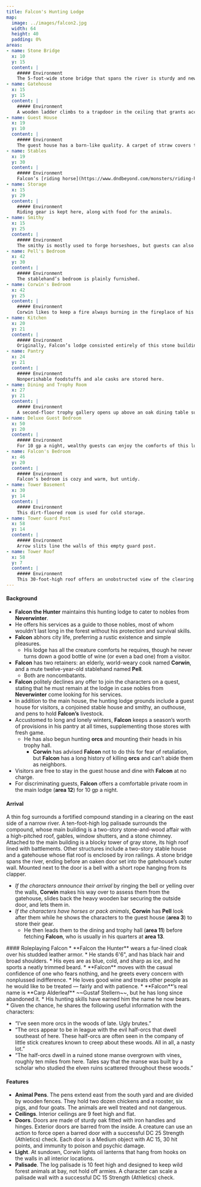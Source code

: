 ```yaml
---
title: Falcon's Hunting Lodge
map:
  image: ../images/falcon2.jpg
  width: 64
  height: 40
  padding: 0%
areas:
- name: Stone Bridge
  x: 10
  y: 15
  content: |
    ##### Environment
    The 5-foot-wide stone bridge that spans the river is sturdy and newly built.
- name: Gatehouse
  x: 15
  y: 15
  content: |
    ##### Environment
    A wooden ladder climbs to a trapdoor in the ceiling that grants access to the gatehouse’s 12-foot-high rooftop. A flagpole in the northeast corner of the roof sports a black banner with a silver falcon insignia.
- name: Guest House
  x: 19
  y: 10
  content: |
    ##### Environment
    The guest house has a barn-like quality. A carpet of straw covers the dirt floor. Arranged about the room are nine cots that come with soft pillows and thick wool blankets.
- name: Stables
  x: 19
  y: 30
  content: |
    ##### Environment
    Falcon’s [riding horse](https://www.dndbeyond.com/monsters/riding-horse), a reliable gray stallion named Baatorius, is usually lodged in the westernmost stall. The other stalls are empty.
- name: Storage
  x: 15
  y: 29
  content: |
    ##### Environment
    Riding gear is kept here, along with food for the animals.
- name: Smithy
  x: 15
  y: 25
  content: |
    ##### Environment
    The smithy is mostly used to forge horseshoes, but guests can also use it to repair weapons and armor.
- name: Pell's Bedroom
  x: 42
  y: 30
  content: |
    ##### Environment
    The stablehand’s bedroom is plainly furnished.
- name: Corwin's Bedroom
  x: 42
  y: 25
  content: |
    ##### Environment
    Corwin likes to keep a fire always burning in the fireplace of his modestly outfitted bedroom.
- name: Kitchen
  x: 20
  y: 21
  content: |
    ##### Environment
    Originally, Falcon’s lodge consisted entirely of this stone building and the outhouse north of it. When the lodge grew in size, this building became the kitchen.
- name: Pantry
  x: 24
  y: 21
  content: |
    ##### Environment
    Nonperishable foodstuffs and ale casks are stored here.
- name: Dining and Trophy Room
  x: 27
  y: 21
  content: |
    ##### Environment
    A second-floor trophy gallery opens up above an oak dining table surrounded by tall-backed chairs on the main floor. Two iron chandeliers hang from the high rafters.
- name: Deluxe Guest Bedroom
  x: 50
  y: 20
  content: |
    ##### Environment
    For 10 gp a night, wealthy guests can enjoy the comforts of this luxurious bedchamber, including a washbasin, a box of pipeweed, and a down-stuffed mattress.
- name: Falcon's Bedroom
  x: 46
  y: 20
  content: |
    ##### Environment
    Falcon’s bedroom is cozy and warm, but untidy.
- name: Tower Basement
  x: 30
  y: 14
  content: |
    ##### Environment
    This dirt-floored room is used for cold storage.
- name: Tower Guard Post
  x: 58
  y: 14
  content: |
    ##### Environment
    Arrow slits line the walls of this empty guard post.
- name: Tower Roof
  x: 58
  y: 7
  content: |
    ##### Environment
    This 30-foot-high roof offers an unobstructed view of the clearing around the lodge and the nearby woods.
---
```

#### Background
* **Falcon the Hunter** maintains this hunting lodge to cater to nobles from **Neverwinter**.
* He offers his services as a guide to those nobles, most of whom wouldn’t last long in the forest without his protection and survival skills.
* **Falcon** abhors city life, preferring a rustic existence and simple pleasures.
    * His lodge has all the creature comforts he requires, though he never turns down a good bottle of wine (or even a bad one) from a visitor.
* **Falcon** has two retainers: an elderly, world-weary cook named **Corwin**, and a mute twelve-year-old stablehand named **Pell**.
    * Both are noncombatants.
* **Falcon** politely declines any offer to join the characters on a quest, stating that he must remain at the lodge in case nobles from **Neverwinter** come looking for his services.
* In addition to the main house, the hunting lodge grounds include a guest house for visitors, a conjoined stable house and smithy, an outhouse, and pens to hold **Falcon’s** livestock.
* Accustomed to long and lonely winters, **Falcon** keeps a season’s worth of provisions in his pantry at all times, supplementing those stores with fresh game.
    * He has also begun hunting **orcs** and mounting their heads in his trophy hall.
        * **Corwin** has advised **Falcon** not to do this for fear of retaliation, but **Falcon** has a long history of killing **orcs** and can’t abide them as neighbors.
* Visitors are free to stay in the guest house and dine with **Falcon** at no charge.
* For discriminating guests, **Falcon** offers a comfortable private room in the main lodge (**area 12**) for 10 gp a night.

#### Arrival
<div className="flavor">

A thin fog surrounds a fortified compound standing in a clearing on the east side of a narrow river. A ten-foot-high log palisade surrounds the compound, whose main building is a two-story stone-and-wood affair with a high-pitched roof, gables, window shutters, and a stone chimney. Attached to the main building is a blocky tower of gray stone, its high roof lined with battlements. Other structures include a two-story stable house and a gatehouse whose flat roof is enclosed by iron railings. A stone bridge spans the river, ending before an oaken door set into the gatehouse’s outer wall. Mounted next to the door is a bell with a short rope hanging from its clapper.
</div>

* _If the characters announce their arrival_ by ringing the bell or yelling over the walls, **Corwin** makes his way over to assess them from the gatehouse, slides back the heavy wooden bar securing the outside door, and lets them in.
* _If the characters have horses or pack animals_, **Corwin** has **Pell** look after them while he shows the characters to the guest house (**area 3**) to store their gear.
    * He then leads them to the dining and trophy hall (**area 11**) before fetching **Falcon**, who is usually in his quarters at **area 13**.

<div className="callout">
#### Roleplaying Falcon
* **Falcon the Hunter** wears a fur-lined cloak over his studded leather armor.
    * He stands 6'6", and has black hair and broad shoulders.
    * His eyes are as blue, cold, and sharp as ice, and he sports a neatly trimmed beard.
    * **Falcon** moves with the casual confidence of one who fears nothing, and he greets every concern with nonplussed indifference.
    * He loves good wine and treats other people as he would like to be treated — fairly and with patience.
* **Falcon**’s real name is **Carp Alderleaf** ~~Gustaf Stellern~~, but he has long since abandoned it.
    * His hunting skills have earned him the name he now bears.
    * Given the chance, he shares the following useful information with the characters:

- “I’ve seen more orcs in the woods of late. Ugly brutes.”
- “The orcs appear to be in league with the evil half-orcs that dwell southeast of here. These half-orcs are often seen in the company of little stick creatures known to creep about these woods. All in all, a nasty lot.”
- “The half-orcs dwell in a ruined stone manse overgrown with vines, roughly ten miles from here. Tales say that the manse was built by a scholar who studied the elven ruins scattered throughout these woods.”

</div>

#### Features
* **Animal Pens**. The pens extend east from the south yard and are divided by wooden fences. They hold two dozen chickens and a rooster, six pigs, and four goats. The animals are well treated and not dangerous.
* **Ceilings**. Interior ceilings are 9 feet high and flat.
* **Doors**. Doors are made of sturdy oak fitted with iron handles and hinges. Exterior doors are barred from the inside. A creature can use an action to force open a barred door with a successful DC 25 Strength (Athletics) check. Each door is a Medium object with AC 15, 30 hit points, and immunity to poison and psychic damage.
* **Light**. At sundown, Corwin lights oil lanterns that hang from hooks on the walls in all interior locations.
* **Palisade**. The log palisade is 10 feet high and designed to keep wild forest animals at bay, not hold off armies. A character can scale a palisade wall with a successful DC 15 Strength (Athletics) check.
